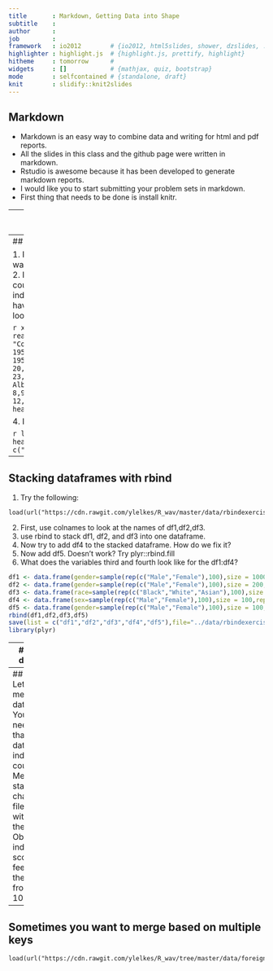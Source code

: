 ```yaml
---
title       : Markdown, Getting Data into Shape
subtitle    : 
author      : 
job         : 
framework   : io2012        # {io2012, html5slides, shower, dzslides, ...}
highlighter : highlight.js  # {highlight.js, prettify, highlight}
hitheme     : tomorrow      # 
widgets     : []            # {mathjax, quiz, bootstrap}
mode        : selfcontained # {standalone, draft}
knit        : slidify::knit2slides
---
```


## Markdown

* Markdown is an easy way to combine data and writing for html and pdf reports. 
* All the slides in this class and the github page were written in markdown.
* Rstudio is awesome because it has been developed to generate markdown reports. 
* I would like you to start submitting your problem sets in markdown. 
* First thing that needs to be done is install knitr. 


---
## Some markdown exercises

1. Create a new markdown document. 
2. Create a ggplot graph with a regression line using the ToothGrowth datalength (Guinea Pigs tooth lengs for different doses of either vitamin c or orange juice and doses), with different facets for type of supplement.
, plotting a different facet for each diet. Add it to your markdown document and give it a width of 4 inches and a height of 4 inches. Don't show any of the code. 
3. Next, run three regressions, the first regresses length on dose for the guinea pigs in the VC condition, the second regresses length on dose for the OJ condition, the third looks at the interaction between supp and dose on length. 
4. Use the htmlreg function in the texreg package to create a table of these three regressionn models (in one table). Give the columns new names and a nice caption. HINT: you'll have to change the result command within the chunk to make this work.
5. You're writing up your results, and want to report the interaction effect from the third model. Write a sentence that reports the b coefficient and standard error from that model. HINT: use summary(modelname)$coefficients to get the matrix.

---
## Getting data into shape

1. Ran 10 experiments, now want to do a meta-analysis. 
2. I want to match my country level data with my individual-level data.
3. I have time series data that looks like this:

```r
x <- read.table(textConnection(
"Code Country        1950    1951    1952    1953    1954
AFG  Afghanistan    20,249  21,352  22,532  23,557  24,555
ALB  Albania        8,097   8,986   10,058  11,123  12,246"), header=TRUE)
head(x)
```

4. I want it to look like this:

```r
library(reshape2)
head(melt(x,id.vars = c("Code","Country")))
```

---
## Stacking dataframes with rbind

1. Try the following:
```
load(url("https://cdn.rawgit.com/ylelkes/R_wav/master/data/rbindexercises.RData"))
```

2. First, use colnames to look at the names of df1,df2,df3.
3. use rbind to stack df1, df2, and df3 into one dataframe. 
4. Now try to add df4 to the stacked dataframe. How do we fix it?
5. Now add df5. Doesn't work? Try plyr::rbind.fill
6. What does the variables third and fourth look like for the df1:df4?

```r
df1 <- data.frame(gender=sample(rep(c("Male","Female"),100),size = 1000,replace = T),race=sample(rep(c("Black","White","Asian"),100),size = 1000,replace = T),score=rnorm(1:1000))
df2 <- data.frame(gender=sample(rep(c("Male","Female"),100),size = 200,replace = T),race=sample(rep(c("Black","White","Asian"),100),size = 200,replace = T),score=rnorm(1:200))
df3 <- data.frame(race=sample(rep(c("Black","White","Asian"),100),size = 300,replace = T),score=rnorm(1:300),gender=sample(rep(c("Male","Female"),100),size = 300,replace = T))
df4 <- data.frame(sex=sample(rep(c("Male","Female"),100),size = 100,replace = T),Race=sample(rep(c("Black","White","Asian"),100),size = 100,replace = T),score=rnorm(1:100))
df5 <- data.frame(gender=sample(rep(c("Male","Female"),100),size = 100,replace = T),race=sample(rep(c("Black","White","Asian"),100),size = 100,replace = T),third=rnorm(1:100),fourth=rnorm(1:100))
rbind(df1,df2,df3,df5)
save(list = c("df1","df2","df3","df4","df5"),file="../data/rbindexercises.RData")
library(plyr)
```

---
## Merging dataframes

1. Merging in R is *usually* pretty simple with the merge command. 
2. Example from R

---
## Exercise
1. Let's start with merging two dataframes
3. You always need a key that links data.frames, individual, country, etc.
3. Merge the US state characteristic files state.x77 with this, with the variable Obamafeelings indicating a score on a feeling thermometer from 0=cold to 100=hot 
```
load(url("https://cdn.rawgit.com/ylelkes/R_wav/master/data/anes.RData"))
```
4. Hint: state.x77 needs to be converted to a dataframe
5. What state characteristics predict liking Obama?

---
## Sometimes you want to merge based on multiple keys

```
load(url("https://cdn.rawgit.com/ylelkes/R_wav/tree/master/data/foreignaid.RData"))

```
